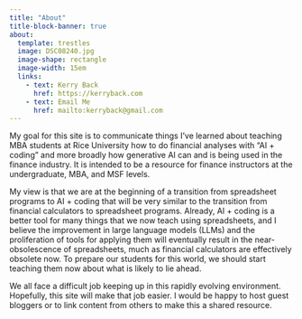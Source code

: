 ```yaml
---
title: "About"
title-block-banner: true
about:
  template: trestles
  image: DSC08240.jpg
  image-shape: rectangle
  image-width: 15em
  links:
    - text: Kerry Back
      href: https://kerryback.com
    - text: Email Me
      href: mailto:kerryback@gmail.com
---
```


My goal for this site is to communicate things I've learned about teaching MBA students at Rice University how to do financial analyses with "AI + coding" and more broadly how generative AI can and is being used in the finance industry.  It is intended to be a resource for finance instructors at the undergraduate, MBA, and MSF levels.  

My view is that we are at the beginning of a transition from spreadsheet programs to AI + coding that will be very similar to the transition from financial calculators to spreadsheet programs.  Already, AI + coding is a better tool for many things that we now teach using spreadsheets, and I believe the improvement in large language models (LLMs) and the proliferation of tools for applying them will eventually result in the near-obsolescence of spreadsheets, much as financial calculators are effectively obsolete now.  To prepare our students for this world, we should start teaching them now about what is likely to lie ahead.

We all face a difficult job keeping up in this rapidly evolving environment.  Hopefully, this site will make that job easier.  I would be happy to host guest bloggers or to link content from others to make this a shared resource.
